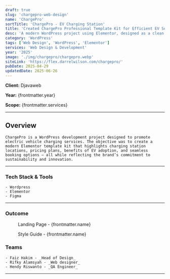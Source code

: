 ```yaml
---
draft: true
slug: 'chargepro-web-design'
name: 'ChargePro'
sortTitle: 'ChargePro - EV Charging Station'
title: 'Created ChargePro Professional Template Kit for Efficient EV Service Promotion'
desc: 'A modern WordPress project using Elementor, designed as a clean and professional template kit for EV charging stations and green mobility services.'
category: 'WordPress'
tags: ['Web Design', 'WordPress', 'Elementor']
services: 'Web Design & Development'
year: '2025'
image: './img/chargepro/chargepro.webp'
siteLink: 'https://flex.darrelwilson.com/chargepro/'
pubDate: 2025-04-29
updatedDate: 2025-06-26
---
```



**Client:** Djavaweb

**Year:** {frontmatter.year}

**Scope:** {frontmatter.services}

---

## Overview

    ChargePro is a WordPress development project designed to promote electric vehicle charging services. The objective was to create a modern Elementor template kit that highlights charging station locations, pricing plans, benefits of EV adoption, and seamless booking options — all while reflecting the brand’s commitment to sustainability and innovation.

---

### Tech Stack & Tools

    - Wordpress
    - Elementor
    - Figma

---

### Outcome

<figure>
  <Picture
    src={landingPage}
    alt='high fidelity design'
    formats={['avif', 'webp']}
  />
  <figcaption class='text-center'>Landing Page - {frontmatter.name}</figcaption>
</figure>

<figure>
  <Picture
    src={styleGuide}
    alt='high fidelity design'
    formats={['avif', 'webp']}
  />
  <figcaption class='text-center'>Style Guide - {frontmatter.name}</figcaption>
</figure>



### Teams

    - Faiz Hakim - _Head of Design_
    - Rifky Alamsyah - _Web designer_
    - Hendy Riswanto - _QA Engineer_
---

